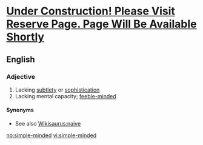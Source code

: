 =[http://ogetehuvo.co.cc Under Construction! Please Visit Reserve Page. Page Will Be Available Shortly]=
{{also|simpleminded}}
==English==

===Adjective===
{{en-adj|pos=[[simple]]-[[minded]]}}

# Lacking [[subtlety]] or [[sophistication]]
# Lacking mental capacity; [[feeble-minded]]

====Synonyms====
* See also [[Wikisaurus:naive]]

[[no:simple-minded]]
[[vi:simple-minded]]